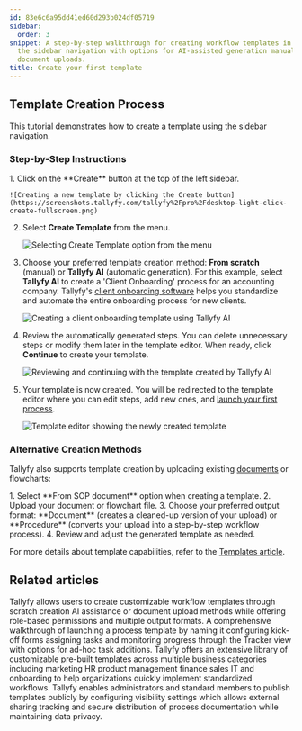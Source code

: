 ```yaml
---
id: 83e6c6a95dd41ed60d293b024df05719
sidebar:
  order: 3
snippet: A step-by-step walkthrough for creating workflow templates in Tallyfy using
  the sidebar navigation with options for AI-assisted generation manual creation and
  document uploads.
title: Create your first template
---
```



## Template Creation Process

This tutorial demonstrates how to create a template using the sidebar navigation.

### Step-by-Step Instructions

<Steps>
1. Click on the **Create** button at the top of the left sidebar.

    ![Creating a new template by clicking the Create button](https://screenshots.tallyfy.com/tallyfy%2Fpro%2Fdesktop-light-click-create-fullscreen.png)
2. Select **Create Template** from the menu.

    ![Selecting Create Template option from the menu](https://screenshots.tallyfy.com/tallyfy%2Fpro%2Fdesktop-light-click-create-template-from-button.png)
3. Choose your preferred template creation method: **From scratch** (manual) or **Tallyfy AI** (automatic generation). For this example, select **Tallyfy AI** to create a 'Client Onboarding' process for an accounting company. Tallyfy's [client onboarding software](https://tallyfy.com/solutions/client-onboarding-software/) helps you standardize and automate the entire onboarding process for new clients.

    ![Creating a client onboarding template using Tallyfy AI](https://screenshots.tallyfy.com/tallyfy%2Fpro%2Fdesktop-light-create-client-onboarding-template-from-tallyfyAI.png)
4. Review the automatically generated steps. You can delete unnecessary steps or modify them later in the template editor. When ready, click **Continue** to create your template.

    ![Reviewing and continuing with the template created by Tallyfy AI](https://screenshots.tallyfy.com/tallyfy%2Fpro%2Fdesktop-light-click-create-template-by-tallyfyai.png)
5. Your template is now created. You will be redirected to the template editor where you can edit steps, add new ones, and [launch your first process](/products/pro/tutorials/your-first-process/).

    ![Template editor showing the newly created template](https://screenshots.tallyfy.com/tallyfy%2Fpro%2Fdesktop-light-show-template-created-by-tallyfyai.png)
</Steps>

### Alternative Creation Methods

Tallyfy also supports template creation by uploading existing [documents](/products/pro/documenting/documents/) or flowcharts:

<Steps>
1. Select **From SOP document** option when creating a template.
2. Upload your document or flowchart file.
3. Choose your preferred output format: **Document** (creates a cleaned-up version of your upload) or **Procedure** (converts your upload into a step-by-step workflow process).
4. Review and adjust the generated template as needed.
</Steps>

For more details about template capabilities, refer to the [Templates article](/products/pro/documenting/templates/).


## Related articles
<CardGrid>
<LinkTitleCard header="<b>Templates > Create a template</b>" href="/products/pro/documenting/templates/create-template/" > Tallyfy allows users to create customizable workflow templates through scratch creation AI assistance or document upload methods while offering role-based permissions and multiple output formats. </LinkTitleCard>
<LinkTitleCard header="<b>Tutorials > Launch a process</b>" href="/products/pro/tutorials/your-first-process/" > A comprehensive walkthrough of launching a process template by naming it configuring kick-off forms assigning tasks and monitoring progress through the Tracker view with options for ad-hoc task additions. </LinkTitleCard>
<LinkTitleCard header="<b>Templates > Sample templates</b>" href="/products/pro/documenting/templates/how-can-i-access-tallyfys-sample-templates/" > Tallyfy offers an extensive library of customizable pre-built templates across multiple business categories including marketing HR product management finance sales IT and onboarding to help organizations quickly implement standardized workflows. </LinkTitleCard>
<LinkTitleCard header="<b>Templates > Publish a template</b>" href="/products/pro/documenting/templates/how-to-make-my-tallyfy-template-public/" > Tallyfy enables administrators and standard members to publish templates publicly by configuring visibility settings which allows external sharing tracking and secure distribution of process documentation while maintaining data privacy. </LinkTitleCard>
</CardGrid>